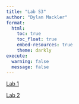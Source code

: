 ```yaml
---
title: "Lab S3"
author: "Dylan Mackler"
format:
  html:
    toc: true
    toc_float: true
    embed-resources: true
    theme: darkly
execute: 
  warning: false
  message: false
---
```


[Lab 1](Lab1_DylanMackler.html)

[Lab 2](Lab2_DylanMackler.html)
